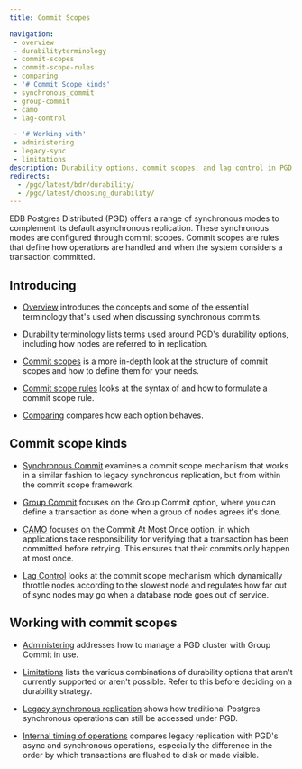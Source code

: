 ```yaml
---
title: Commit Scopes

navigation:
 - overview
 - durabilityterminology
 - commit-scopes
 - commit-scope-rules
 - comparing
 - '# Commit Scope kinds'
 - synchronous_commit
 - group-commit
 - camo
 - lag-control

 - '# Working with'
 - administering
 - legacy-sync
 - limitations
description: Durability options, commit scopes, and lag control in PGD.
redirects:
  - /pgd/latest/bdr/durability/
  - /pgd/latest/choosing_durability/
---
```


EDB Postgres Distributed (PGD) offers a range of synchronous modes to complement its
default asynchronous replication. These synchronous modes are configured through
commit scopes. Commit scopes are rules that define how operations are handled and when the system
considers a transaction committed. 

## Introducing 

* [Overview](overview) introduces the concepts and some of the essential 
terminology that's used when discussing synchronous commits.

* [Durability terminology](durabilityterminology) lists terms used around PGD's 
durability options, including how nodes are referred to in replication.

* [Commit scopes](commit-scopes) is a more in-depth look at the structure
of commit scopes and how to define them for your needs.

* [Commit scope rules](commit-scope-rules) looks at the syntax of and how to formulate
a commit scope rule.

* [Comparing](comparing) compares how each option behaves.

## Commit scope kinds

* [Synchronous Commit](synchronous_commit) examines a commit scope mechanism that works
in a similar fashion to legacy synchronous replication, but from within the commit scope framework.

* [Group Commit](group-commit) focuses on the Group Commit option, where you can
define a transaction as done when a group of nodes agrees it's done.

* [CAMO](camo) focuses on the Commit At Most Once option, in which applications
take responsibility for verifying that a transaction has been committed before
retrying. This ensures that their commits only happen at most once.

* [Lag Control](lag-control) looks at the commit scope mechanism which
dynamically throttle nodes according to the slowest node and regulates how far
out of sync nodes may go when a database node goes out of service.

## Working with commit scopes

* [Administering](administering) addresses how to manage a PGD cluster with Group Commit
in use.

* [Limitations](limitations) lists the various combinations of durability options
that aren't currently supported or aren't possible. Refer to this before deciding
on a durability strategy.

* [Legacy synchronous replication](legacy-sync) shows how traditional Postgres synchronous operations
can still be accessed under PGD.

* [Internal timing of operations](timing) compares legacy replication with PGD's async and synchronous
operations, especially the difference in the order by which transactions are flushed to disk or made visible.
